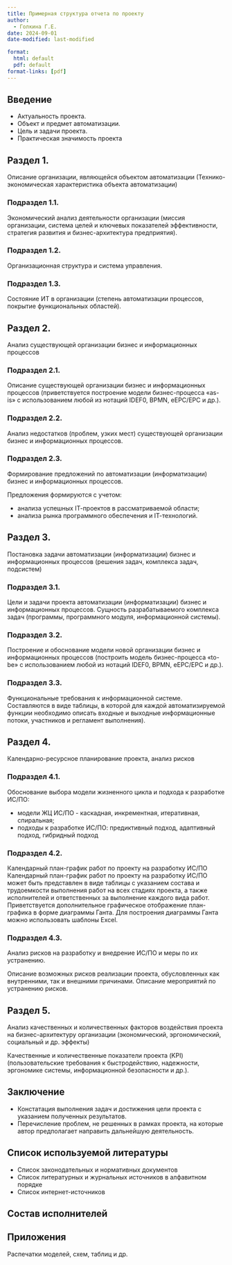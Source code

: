 ```yaml
---
title: Примерная структура отчета по проекту
author:
  - Голкина Г.Е.
date: 2024-09-01
date-modified: last-modified

format:
  html: default
  pdf: default
format-links: [pdf]
---
```


## Введение
- Актуальность проекта.
- Объект и предмет автоматизации.
- Цель и задачи проекта.
- Практическая значимость проекта

## Раздел 1.
Описание организации, являющейся объектом автоматизации (Технико-экономическая характеристика объекта автоматизации)

### Подраздел 1.1.
Экономический анализ деятельности организации (миссия организации, система целей и ключевых показателей эффективности, стратегия развития и бизнес-архитектура предприятия).

### Подраздел 1.2.
Организационная структура и система управления.

### Подраздел 1.3.
Состояние ИТ в организации (степень автоматизации процессов, покрытие функциональных областей).

## Раздел 2.
Анализ существующей организации бизнес и информационных процессов

### Подраздел  2.1.
Описание существующей организации бизнес и информационных процессов (приветствуется построение модели бизнес-процесса «as-is» с использованием любой из нотаций IDEF0, BPMN, eEPC/EPC и др.).

### Подраздел 2.2.
Анализ недостатков (проблем, узких мест) существующей организации бизнес и информационных процессов.

### Подраздел 2.3.
Формирование предложений по автоматизации (информатизации) бизнес и информационных процессов.

Предложения формируются с учетом:

- анализа успешных IТ-проектов в рассматриваемой области;
- анализа рынка программного обеспечения и IТ-технологий.

## Раздел 3.
Постановка задачи автоматизации (информатизации) бизнес и информационных процессов (решения задач, комплекса задач, подсистем)

### Подраздел 3.1.
Цели и задачи проекта автоматизации (информатизации) бизнес и информационных процессов. Сущность разрабатываемого комплекса задач (программы, программного модуля, информационной системы).

### Подраздел 3.2.
Построение и обоснование модели новой организации бизнес и информационных процессов (построить модель бизнес-процесса «to-be» с использованием любой из нотаций IDEF0, BPMN, eEPC/EPC и др.).

### Подраздел 3.3.
Функциональные требования к информационной системе.
Составляются в виде таблицы, в которой для каждой автоматизируемой функции необходимо описать входные и выходные информационные потоки, участников и регламент выполнения).

## Раздел 4.
Календарно-ресурсное планирование проекта, анализ рисков

### Подраздел 4.1.
Обоснование выбора модели жизненного цикла и подхода к разработке ИС/ПО:

- модели ЖЦ ИС/ПО - каскадная, инкрементная, итеративная, спиральная;
- подходы к разработке ИС/ПО: предиктивный подход, адаптивный подход, гибридный подход

### Подраздел 4.2.
Календарный план-график работ по проекту на разработку ИС/ПО
Календарный план-график работ по проекту на разработку ИС/ПО может быть представлен в виде таблицы с указанием состава и трудоемкости выполнения работ на всех стадиях проекта, а также исполнителей и ответственных за выполнение каждого вида работ. Приветствуется дополнительное графическое отображение план-графика в форме диаграммы Ганта. Для построения диаграммы Ганта можно использовать шаблоны Excel.

### Подраздел 4.3.
Анализ рисков на разработку и внедрение ИС/ПО и меры по их устранению.

Описание возможных рисков реализации проекта, обусловленных как внутренними, так и внешними причинами. Описание мероприятий по устранению рисков.

## Раздел 5.
Анализ качественных и количественных факторов воздействия проекта на бизнес-архитектуру организации (экономический, эргономический, социальный и др. эффекты)

Качественные и количественные показатели проекта (KPI) (пользовательские требования к быстродействию, надежности, эргономике системы, информационной безопасности и др.).

## Заключение

- Констатация выполнения задач и достижения цели проекта с указанием полученных результатов.
- Перечисление проблем, не решенных в рамках проекта, на которые автор предполагает направить дальнейшую деятельность.

## Список используемой литературы

- Список законодательных и нормативных документов
- Список литературных и журнальных источников в алфавитном порядке
- Список интернет-источников

## Состав исполнителей

## Приложения
Распечатки моделей, схем, таблиц и др.